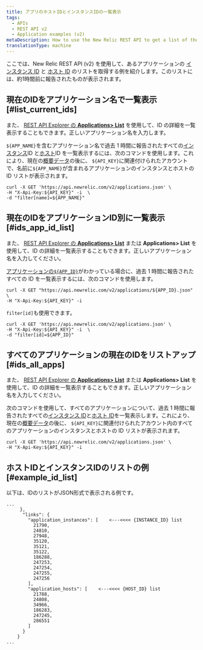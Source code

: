 ```yaml
---
title: アプリのホストIDとインスタンスIDの一覧表示
tags:
  - APIs
  - REST API v2
  - Application examples (v2)
metaDescription: How to use the New Relic REST API to get a list of the instance and host IDs for an application.
translationType: machine
---
```


ここでは、New Relic REST API (v2) を使用して、あるアプリケーションの [インスタンス ID](/docs/apis/rest-api-v2/requirements/listing-host-instance-application-server-ids#locating_instance_id) と [ホスト ID](/docs/apis/rest-api-v2/requirements/listing-host-instance-application-server-ids#locating_host_id) のリストを取得する例を紹介します。このリストには、約1時間前に報告されたものが表示されます。

## 現在のIDをアプリケーション名で一覧表示 [#list_current_ids]

また、 [REST API Explorer の **Applications> List**](/docs/apis/using-the-api-explorer) を使用して、ID の詳細を一覧表示することもできます。正しいアプリケーション名を入力します。

`${APP_NAME}`を含むアプリケーション名で過去 1 時間に報告されたすべての[インスタンス](/docs/apis/rest-api-v2/requirements/listing-host-instance-application-server-ids#locating_instance_id)ID と[ホスト](/docs/apis/rest-api-v2/requirements/listing-host-instance-application-server-ids#locating_host_id)ID を一覧表示するには、次のコマンドを使用します。これにより、現在の[概要データ](/docs/apis/rest-api-v2/application-examples-v2/summary-data-examples-v2#app)の後に、 `${API_KEY}`に関連付けられたアカウントで、名前に`${APP_NAME}`が含まれるアプリケーションのインスタンスとホストの ID リストが表示されます。

```
curl -X GET 'https://api.newrelic.com/v2/applications.json' \
-H "X-Api-Key:${API_KEY}" -i  \
-d "filter[name]=${APP_NAME}"
```

## 現在のIDをアプリケーションID別に一覧表示 [#ids_app_id_list]

また、 [REST API Explorer の **Applications> List**](/docs/apis/using-the-api-explorer) または **Applications> List** を使用して、ID の詳細を一覧表示することもできます。正しいアプリケーション名を入力してください。

[アプリケーションの`${APP_ID}`](/docs/apis/rest-api-v2/application-examples-v2/listing-your-app-id-metric-data-v2)がわかっている場合に、過去 1 時間に報告されたすべての ID を一覧表示するには、次のコマンドを使用します。

```
curl -X GET "https://api.newrelic.com/v2/applications/${APP_ID}.json" \
-H "X-Api-Key:${API_KEY}" -i
```

`filter[id]`も使用できます。

```
curl -X GET 'https://api.newrelic.com/v2/applications.json' \
-H "X-Api-Key:${API_KEY}" -i  \
-d "filter[id]=${APP_ID}"
```

## すべてのアプリケーションの現在のIDをリストアップ [#ids_all_apps]

また、 [REST API Explorer の **Applications> List**](/docs/apis/using-the-api-explorer) または **Applications> List** を使用して、ID の詳細を一覧表示することもできます。正しいアプリケーション名を入力してください。

次のコマンドを使用して、すべてのアプリケーションについて、過去 1 時間に報告されたすべての[インスタンス ID](/docs/apis/rest-api-v2/requirements/listing-host-instance-application-server-ids#locating_instance_id)と[ホスト ID](/docs/apis/rest-api-v2/requirements/listing-host-instance-application-server-ids#locating_host_id)を一覧表示します。これにより、現在の[概要データ](/docs/apis/rest-api-v2/application-examples-v2/summary-data-examples-v2#app)の後に、 `${API_KEY}`に関連付けられたアカウント内のすべてのアプリケーションのインスタンスとホストの ID リストが表示されます。

```
curl -X GET 'https://api.newrelic.com/v2/applications.json' \
-H "X-Api-Key:${API_KEY}" -i
```

## ホストIDとインスタンスIDのリストの例 [#example_id_list]

以下は、IDのリストがJSON形式で表示される例です。

```
...
     },
      "links": {
        "application_instances": [    <---<<<< {INSTANCE_ID} list
          21790,
          24810,
          27948,
          35120,
          35121,
          35122,
          186288,
          247253,
          247254,
          247255,
          247256
        ],
        "application_hosts": [    <---<<<< {HOST_ID} list
          21788,
          24808,
          34966,
          186283,
          247245,
          286551
        ]
      }
    }
...
```